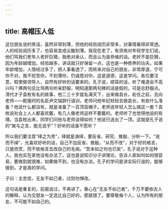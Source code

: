 ```yaml
---
---
---
```

title: 高帽压人低
---




这位朋友说的笑话，虽然非常刻薄，但他的经验阅历非常多，对事情看得非常透。人的经验阅历多了，也容易变成尖酸刻薄。我现在老了，有资格对年轻学生们说，他们骂我们老年人老奸巨猾，我绝对承认，而且认为是恭维的话。老奸不是巨猾，因为年龄越增加，经验越多，讲话就只好保留一点，这也是一种修养的功夫。如果年龄增加，人情经过多了，把人事看透了，而转来对自己的朋友，非常厚道，宁可你不对，我不挖苦你，不刻薄你，仍诚恳对你，这是道德，这是学问。各位要注意，假使做领导人，自然有好听的话要来的。孔子说，顺耳的话，听了难道会不高兴吗？捧两句总比骂两句听来舒服，明知道那两句捧的话是假的，可是总舒服点。清代才子袁枚有名的故事，他二三十岁就名满天下，出来做县长，赴任之前，去向老师——乾隆时的名臣尹文端辞行请训，老师问他年纪轻轻去做县长，有些什么准备？他说什么都没有，就是准备了一百顶高帽子。老师说年轻人怎么搞这一套？袁枚说社会上人人都喜欢戴，有几人像老师这样不要戴的。老师听了也觉得他说的有理。当袁枚出来，同学们问他与老师谈得如何？他说已送出了一顶。这就是孔子说的“巽与之言，能无说乎”？好听的话谁不愿听？

所以我们要注意“绎之为贵”，绎就是演绎，要反省、研究、推敲、分析一下。“说而不绎”，光喜欢好听的话，自己不加反省、推敲。“从而不改”，对于好的格言，只是欣赏，而不依格言去改自己的毛病。“吾末如之何也已矣”，孔子说对于这种人，我也实在拿他没有办法了。这也是说知识分子讲理论，告诉人家如何如何很容易，要做到就很难，如果做不到，也没有办法。孔子的学问是讲实际行谊的，能够做到，才是真的学问。

子曰：主忠信，无友不如己者，过则勿惮改。

这句话是重复的，前面说过，不再讲了。重心在“无友不如己者”，千万不要依古人的解释，认为交朋友一定选比自己好的，那就错了。要尊敬每个人，认为所有的朋友，不可能不如自己的。